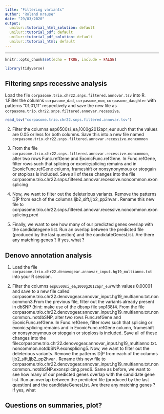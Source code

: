 ```yaml
---
title: "Filtering variants"
author: "Roland Krause"
date: "29/03/2020"
output: 
  unilur::tutorial_html_solution: default
  unilur::tutorial_pdf: default
  unilur::tutorial_pdf_solution: default
  unilur::tutorial_html: default
---
```

---

```r
knitr::opts_chunk$set(echo = TRUE, include = FALSE)
```


```r
library(tidyverse)
```

## Filtering snps recessive analysis

Load the file `corpasome.trio.chr22.snps.filtered.annovar.tsv` into R.
 1.Filter the columns `corpasome_dad`, `corpasome_mom`, `corpasome_daughter` with patterns “01,01,11” respectively  and save the new file as `corpasome.trio.chr22.snps.filtered.annovar.recessive`.
 
```r
read_tsv("corpasome.trio.chr22.snps.filtered.annovar.tsv")
```

 
 2. Filter the columns esp6500si_ea,1000g2012apr_eur such that the values are  0.05 or less for both columns. Save this into a new file named `corpasome.trio.chr22.snps.filtered.annovar.recessive.noncommon`
  3. From the file `corpasome.trio.chr22.snps.filtered.annovar.recessive.noncommon`, alter two rows Func.refGene and ExonicFunc.refGene. In Func.refGene, filter rows such that  splicing or exonic;splicing remains and in ExonicFunc.refGene column, frameshift or nonsynonymous or stopgain or stoploss is included. Save all of these changes into the file corpasome.trio.chr22.snps.filtered.annovar.recessive.noncommon.exonsplicing 
  4. Now, we want to filter out the deleterious variants. Remove the patterns D|P from each of the columns ljb2_sift,ljb2_pp2hvar . Rename this new file to corpasome.trio.chr22.snps.filtered.annovar.recessive.noncommon.exonsplicing.pred
  
  5. Finally, we want to see how many of our predicted genes overlap with the candidategene list. Run an overlap between the predicted file (produced by the last question) and the candidateGenesList. Are there any matching genes ? If yes, what ?
  
## Denovo annotation analysis
  1. Load the file `corpasome.trio.chr22.denovogear.annovar_input.hg19_multianno.txt` into your R session.
  
  2. Filter the columns `esp6500si_ea`,`1000g2012apr_eur `with values 0.00001 and save to a new file called corpasome.trio.chr22.denovogear.annovar_input.hg19_multianno.txt.noncommon3.From the previous file, filter out the variants already present in dbSNP (hint: make use of the dbsnp file snp138)4. From the file corpasome.trio.chr22.denovogear.annovar_input.hg19_multianno.txt.noncommon..notdbSNP, alter two rows Func.refGene and ExonicFunc.refGene. In Func.refGene, filter rows such that  splicing or exonic;splicing remains and in ExonicFunc.refGene column, frameshift or nonsynonymous or stopgain or stoploss is included. Save all of these changes into the filecorpasome.trio.chr22.denovogear.annovar_input.hg19_multianno.txt.noncommon.notdbSNP.exonsplicing5. Now, we want to filter out the deleterious variants. Remove the patterns D|P from each of the columns ljb2_sift,ljb2_pp2hvar . Rename this new file to corpasome.trio.chr22.denovogear.annovar_input.hg19_multianno.txt.noncommon..notdbSNP.exonsplicing.pred6. Same as before, we want to see how many of our predicted genes overlap with the candidate gene list. Run an overlap between the predicted file (produced by the last question) and the candidateGenesList. Are there any matching genes ? If yes, what


## Questions on summaries, plot? 
